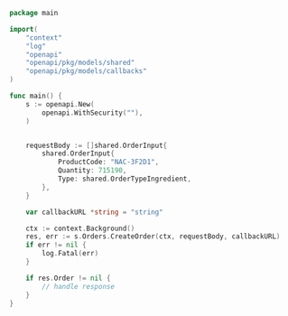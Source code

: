 ```go CreateOrder.go
package main

import(
	"context"
	"log"
	"openapi"
	"openapi/pkg/models/shared"
	"openapi/pkg/models/callbacks"
)

func main() {
    s := openapi.New(
        openapi.WithSecurity(""),
    )


    requestBody := []shared.OrderInput{
        shared.OrderInput{
            ProductCode: "NAC-3F2D1",
            Quantity: 715190,
            Type: shared.OrderTypeIngredient,
        },
    }

    var callbackURL *string = "string"

    ctx := context.Background()
    res, err := s.Orders.CreateOrder(ctx, requestBody, callbackURL)
    if err != nil {
        log.Fatal(err)
    }

    if res.Order != nil {
        // handle response
    }
}
```
